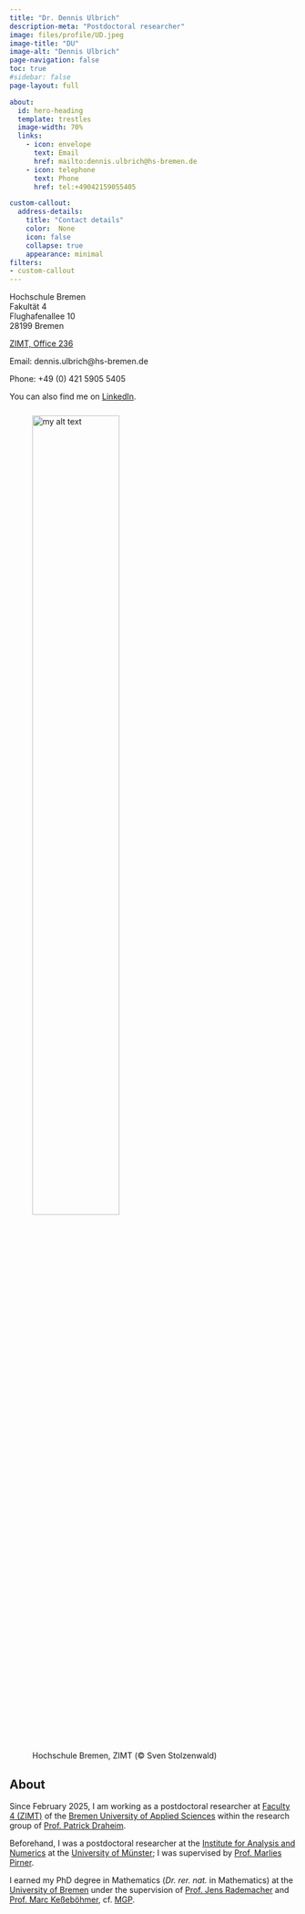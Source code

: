 ```yaml
---
title: "Dr. Dennis Ulbrich"
description-meta: "Postdoctoral researcher"
image: files/profile/UD.jpeg
image-title: "DU"
image-alt: "Dennis Ulbrich"
page-navigation: false
toc: true  
#sidebar: false
page-layout: full

about:
  id: hero-heading
  template: trestles
  image-width: 70%
  links:
    - icon: envelope
      text: Email
      href: mailto:dennis.ulbrich@hs-bremen.de
    - icon: telephone
      text: Phone
      href: tel:+49042159055405

custom-callout:
  address-details:
    title: "Contact details"
    color:  None  
    icon: false
    collapse: true
    appearance: minimal
filters:
- custom-callout      
---
```


:::{#hero-heading}

::: address-details
Hochschule Bremen<br>
Fakultät 4 <br>
Flughafenallee 10<br>
28199 Bremen

[ZIMT, Office 236](https://www.hs-bremen.de/raumfinder/)

Email: dennis.ulbrich@hs-bremen.de 

Phone: +49 (0) 421 5905 5405

You can also find me on [LinkedIn](https://de.linkedin.com/in/ulbrichdennis).
              

<figure style="margin-top:25px">
<img src="/files/images/ZIMT-small.jpg" style="width:60%;height:60%" alt="my alt text"/>
<figcaption style="margin-top:5px">Hochschule Bremen, ZIMT (&#169; Sven Stolzenwald)</figcaption>
</figure>
:::

## About 

Since February 2025, I am working as a postdoctoral researcher at [Faculty 4 (ZIMT)](https://www.hs-bremen.de/en/hsb/faculties/school-of-electrical-engineering-and-computer-science/#c1325) of the [Bremen University of Applied Sciences](https://www.hs-bremen.de/en/) within the research group of [Prof. Patrick Draheim](https://www.hs-bremen.de/person/pdraheim/). 

  Beforehand, I was a postdoctoral researcher at the [Institute for Analysis and Numerics](https://www.uni-muenster.de/AMM/en/institute.shtml) at the [University of Münster](https://www.uni-muenster.de/en/); I was supervised by [Prof. Marlies Pirner](https://www.uni-muenster.de/AMM/en/Pirner/index.shtml). 
  
  I earned my PhD degree in Mathematics (*Dr. rer. nat.* in Mathematics) at the [University of Bremen](https://www.uni-bremen.de/en/) under the supervision of [Prof. Jens Rademacher](https://www.math.uni-hamburg.de/en/forschung/bereiche/am/ang-dynamische-systeme/personen/rademacher-jens.html) and [Prof. Marc Keßeböhmer](https://www.uni-bremen.de/dynsys/members/prof-dr-marc-kesseboehmer), cf. [MGP](https://www.mathgenealogy.org/id.php?id=277103). 


:::



